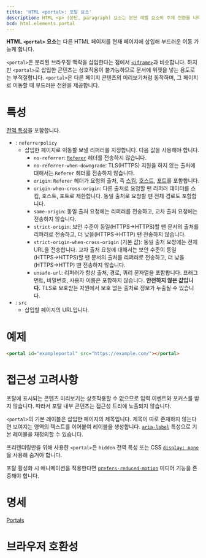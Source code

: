 ```yaml
---
title: 'HTML <portal>: 포탈 요소'
description: HTML <p> (문단, paragraph) 요소는 문단 레벨 요소의 주제 전환을 나타냅니다.
bcd: html.elements.portal
---
```


**HTML `<portal>` 요소**는 다른 HTML 페이지를 현재 페이지에 삽입해 부드러운 이동 가능케 합니다.

`<portal>`은 분리된 브라우징 맥락을 삽입한다는 점에서 [`<iframe>`](https://developer.mozilla.org/en-US/docs/Web/HTML/Element/iframe)과 비슷합니다. 하지만 `<portal>`로 삽입한 콘텐츠는 상호작용이 불가능하므로 문서에 위젯을 넣는 용도로는 부적절합니다. `<portal>`은 다른 페이지 콘텐츠의 미리보기처럼 동작하며, 그 페이지로 이동할 때 부드러운 전환을 제공합니다.

# 특성

[전역 특성](../Global_attributes)을 포함합니다.

- : `referrerpolicy`
  - 삽입한 페이지로 이동할 보낼 리퍼러를 지정합니다. 다음 값을 사용해야 합니다.
    - `no-referrer`: [`Referer`](https://developer.mozilla.org/en-US/docs/Web/HTTP/Headers/Referer) 헤더를 전송하지 않습니다.
    - `no-referrer-when-downgrade`: TLS(HTTPS) 지원을 하지 않는 출처에 대해서는 `Referer` 헤더를 전송하지 않습니다.
    - `origin`: `Referer` 헤더가 요청의 출처, 즉 [스킴](https://developer.mozilla.org/en-US/docs/Learn/Common_questions/What_is_a_URL), [호스트](https://developer.mozilla.org/en-US/docs/Glossary/Host), [포트](https://developer.mozilla.org/en-US/docs/Glossary/Port)를 포함합니다.
    - `origin-when-cross-origin`: 다른 출처로 요청할 땐 리퍼러 데이터를 스킴, 호스트, 포트로 제한합니다. 동일 출처로 요청할 땐 전체 경로도 포함합니다.
    - `same-origin`: 동일 출처 요청에는 리퍼러를 전송하고, 교차 출처 요청에는 전송하지 않습니다.
    - `strict-origin`: 보안 수준이 동일(HTTPS→HTTPS)할 땐 문서의 출처를 리퍼러로 전송하고, 더 낮을(HTTPS→HTTP) 땐 전송하지 않습니다.
    - `strict-origin-when-cross-origin` (기본 값): 동일 출처 요청에는 전체 URL을 전송합니다. 교차 출처 요청에 대해서는 보안 수준이 동일(HTTPS→HTTPS)할 땐 문서의 출처를 리퍼러로 전송하고, 더 낮을(HTTPS→HTTP) 땐 전송하지 않습니다.
    - `unsafe-url`: 리퍼러가 항상 출처, 경로, 쿼리 문자열을 포함합니다. 프래그먼트, 비밀번호, 사용자 이름은 포함하지 않습니다. **안전하지 않은 값입니다.** TLS로 보호받는 자원에서 보호 없는 출처로 정보가 누출될 수 있습니다.
- : `src`
  - 삽입할 페이지의 URL입니다.

# 예제

```html
<portal id="exampleportal" src="https://example.com/"></portal>
```

# 접근성 고려사항

포탈에 표시되는 콘텐츠 미리보기는 상호작용할 수 없으므로 입력 이벤트와 포커스를 받지 않습니다. 따라서 포탈 내부 콘텐츠는 접근성 트리에 노출되지 않습니다.

`<portal>`의 기본 레이블은 삽입한 페이지의 제목입니다. 제목이 따로 존재하지 않는다면 보여지는 영역의 텍스트를 이어붙여 레이블을 생성합니다. [`aria-label`](https://developer.mozilla.org/en-US/docs/Web/HTML/Global_attributes#attr-aria-label) 특성으로 기본 레이블을 재정의할 수 있습니다.

프리렌더링만을 위해 사용한 `<portal>`은 `hidden` 전역 특성 또는 CSS [`display: none`](https://developer.mozilla.org/en-US/docs/Web/CSS/display)을 사용해 숨겨야 합니다.

포탈 활성화 시 애니메이션을 적용한다면 [`prefers-reduced-motion`](https://developer.mozilla.org/en-US/docs/Web/CSS/@media/prefers-reduced-motion) 미디어 기능을 존중해야 합니다.

# 명세

[Portals](https://wicg.github.io/portals/#the-portal-element)

# 브라우저 호환성

<BrowserCompat data={props.bcd} />
